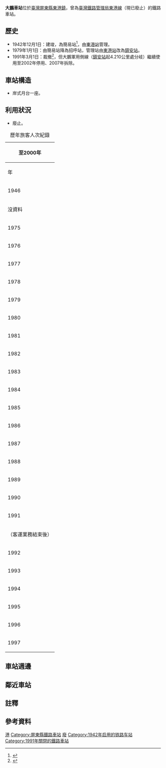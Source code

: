 {{otheruses|大鹏 (消歧义)}}
{{expand|time=2015-08-07T06:49:13+00:00}}
{{Infobox_Station
|RouteType=Tra
|Title=大鵬車站
|linecolour=#0008BD
|EngTitle=Tapeng Station<br>Taiho（1942年-1945年）
|ImageName=
|ImageSize=275px
|Operator=[[臺灣鐵路管理局|臺灣鐵路管理局]]
|Line=[[東港線|東港線]]
|Place=[[屏東縣|屏東縣]][[東港鎮_(臺灣)|東港鎮]]大鵬里
|StartDate=1942年12月1日
|EndDate=1991年3月1日
|Code=無
|Style=平面車站
|TraOldName=
|TraLevel=招呼站（裁撤前）
|TraPlatformS=岸式月台一座
|TraElecCode=ㄉㄆ
|TraWeb=
|TraStartLocal=鎮安
|TraMile=3.2
}}
'''大鵬車站'''位於[[臺灣|臺灣]][[屏東縣|屏東縣]][[東港鎮_(臺灣)|東港鎮]]，曾為[[臺灣鐵路管理局|臺灣鐵路管理局]][[東港線|東港線]]（現已廢止）的鐵路車站。

==歷史==
*1942年12月1日：建竣，為簡易站<ref>{{cite book |url=https://onlinearchives.th.gov.tw/index.php?act=Display/image/760141WSwsb-I#5uV8 |title=台湾総督府報 |edition=第196号 |chapter=告示第1052号 |page=103 |date=1942-11-27 |work=台湾総督府 |publisher=國史館臺灣文獻館 |quote=昭和十七年十二月一日ヨリ潮州線社邊東港間ニ左ノ停車場ヲ設置シ旅客ノ取扱ヲ開始ス }}</ref>，由[[東港車站_(台灣)|東港站]]管理。
*1979年1月1日：由簡易站降為招呼站，管理站由[[東港車站_(台灣)|東港站]]改為[[鎮安車站|鎮安站]]。
*1991年3月1日：裁撤<ref>{{cite report |url=https://twinfo.ncl.edu.tw/tiqry/hypage.cgi?HYPAGE=search/merge_pdf.hpg&dtd_id=11&type=s&sysid=T1935368&jid=99240198 |title=臺灣鐵路統計年報 |edition=中華民國80年 |chapter=大事紀要 |page=339 |year=1992-06 |work=交通部臺灣鐵路管理局 |publisher=國家圖書館 政府統計資訊網 |date= |access-date=2022-04-29 |archive-date=2021-11-22 |archive-url=https://web.archive.org/web/20211122140502/https://twinfo.ncl.edu.tw/tiqry/hypage.cgi?HYPAGE=search%2Fmerge_pdf.hpg&dtd_id=11&type=s&sysid=T1935368&jid=99240198 }}</ref>，但大鵬軍用側線（[[鎮安車站|鎮安站]]起4.210公里處分岐）繼續使用至2002年停用、2007年拆除。

==車站構造==
*岸式月台一座。

==利用狀況==
*廢止。
{|class="wikitable collapsible" style="text-align: right; font-size:85%"
|+歷年旅客人次紀錄
!colspan=7| 至2000年
|-
!rowspan=2| 年
!colspan=4| 年間
!colspan=2| 1日平均
|-
! 上車
! 下車
! 計
!width=1em| 來源
! 上車
! 上下車
|-
| 1946||2,893||6,812||9,705
| <ref>{cite book |url=https://tm.ncl.edu.tw/article?u=007_001_0000408093 |title=臺灣鐵路業務統計要覽 民國35年度 |year=1947-05 |publisher=臺灣省行政長官公署交通處鐵路管理委員會 |page=頁28 |author=臺灣省行政長官公署交通處鐵路管理委員會 |accessdate=2021-02-11 |archivedate=2020-05-01 |archiveurl=https://web.archive.org/web/20200501070009/https://tm.ncl.edu.tw/article?u=007_001_0000408093 |deadurl=no }} 國家圖書館</ref>
| 8
| 27
|-
|colspan=7| 沒資料
|-
| 1975||78,281||75,587||153,868
| <ref>{{cite report |url=https://twinfo.ncl.edu.tw/tiqry/hypage.cgi?HYPAGE=search/merge_pdf.hpg&dtd_id=11&type=s&sysid=T1936754 |pages=頁44-59 |title=中華民國64年 臺灣鐵路統計年報 各站客貨運狀況 Volume of Passenger & Freight Traffic |date=1976-06 |author=交通部臺灣鐵路管理局 |publisher=國家圖書館 政府統計資訊網 |access-date=2022-04-29 |archive-date=2021-08-24 |archive-url=https://web.archive.org/web/20210824074529/https://twinfo.ncl.edu.tw/tiqry/hypage.cgi?HYPAGE=search%2Fmerge_pdf.hpg&dtd_id=11&type=s&sysid=T1936754 }}</ref>
| 214
| 422
|-
| 1976||77,581||74,804||152,385
| <ref>{{cite report |url=https://twinfo.ncl.edu.tw/tiqry/hypage.cgi?HYPAGE=search/merge_pdf.hpg&dtd_id=11&type=s&sysid=T1936675 |pages=頁26-41 |title=中華民國65年 臺灣鐵路統計年報 各站客貨運狀況 Volume of Passenger & Freight Traffic |date=1977-06 |author=交通部臺灣鐵路管理局 |publisher=國家圖書館 政府統計資訊網 |access-date=2022-04-29 |archive-date=2021-08-24 |archive-url=https://web.archive.org/web/20210824073241/https://twinfo.ncl.edu.tw/tiqry/hypage.cgi?HYPAGE=search%2Fmerge_pdf.hpg&dtd_id=11&type=s&sysid=T1936675 }}</ref>
| 212
| 416
|-
| 1977||50,958||49,475||100,433
| <ref>{{cite report |url=https://twinfo.ncl.edu.tw/tiqry/hypage.cgi?HYPAGE=search/merge_pdf.hpg&dtd_id=11&type=s&sysid=T1936591 |pages=頁46-61 |title=中華民國66年 臺灣鐵路統計年報 各站客貨運狀況 Volume of Passenger & Freight Traffic |date=1978-06 |author=交通部臺灣鐵路管理局 |publisher=國家圖書館 政府統計資訊網 |access-date=2022-04-29 |archive-date=2021-08-24 |archive-url=https://web.archive.org/web/20210824073250/https://twinfo.ncl.edu.tw/tiqry/hypage.cgi?HYPAGE=search%2Fmerge_pdf.hpg&dtd_id=11&type=s&sysid=T1936591 }}</ref>
| 140
| 275
|-
| 1978
|colspan=6 rowspan=2| 沒資料
|-
| 1979
|-
| 1980||11,517||22,232||33,749
| <ref>{{cite report |url=https://twinfo.ncl.edu.tw/tiqry/hypage.cgi?HYPAGE=search/merge_pdf.hpg&dtd_id=11&type=s&sysid=T1936289 |pages=頁70-87 |title=中華民國69年 臺灣鐵路統計年報 各站客貨運狀況 Volume of Passenger & Freight Traffic |date=1981-06 |author=交通部臺灣鐵路管理局 |publisher=國家圖書館 政府統計資訊網 |access-date=2022-04-29 |archive-date=2021-08-24 |archive-url=https://web.archive.org/web/20210824073254/https://twinfo.ncl.edu.tw/tiqry/hypage.cgi?HYPAGE=search%2Fmerge_pdf.hpg&dtd_id=11&type=s&sysid=T1936289 }}</ref>
| 31
| 92
|-
| 1981||11,335||19,118||30,453
| <ref>{{cite report |url=https://twinfo.ncl.edu.tw/tiqry/hypage.cgi?HYPAGE=search/merge_pdf.hpg&dtd_id=11&type=s&sysid=T1936190 |pages=頁68-81 |title=中華民國70年 臺灣鐵路統計年報 各站客貨運狀況 Volume of Passenger & Freight Traffic |date=1982-06 |author=交通部臺灣鐵路管理局 |publisher=國家圖書館 政府統計資訊網 |access-date=2022-04-29 |archive-date=2021-08-24 |archive-url=https://web.archive.org/web/20210824071018/https://twinfo.ncl.edu.tw/tiqry/hypage.cgi?HYPAGE=search%2Fmerge_pdf.hpg&dtd_id=11&type=s&sysid=T1936190 }}</ref>
| 31
| 83
|-
| 1982||10,472||18,073||28,545
| <ref>{{cite report |url=https://twinfo.ncl.edu.tw/tiqry/hypage.cgi?HYPAGE=search/merge_pdf.hpg&dtd_id=11&type=s&sysid=T1936081 |pages=頁62-75 |title=中華民國71年 臺灣鐵路統計年報 各站客貨運狀況 Volume of Passenger & Freight Traffic |date=1983-06 |author=交通部臺灣鐵路管理局 |publisher=國家圖書館 政府統計資訊網 |access-date=2022-04-29 |archive-date=2021-08-24 |archive-url=https://web.archive.org/web/20210824071019/https://twinfo.ncl.edu.tw/tiqry/hypage.cgi?HYPAGE=search%2Fmerge_pdf.hpg&dtd_id=11&type=s&sysid=T1936081 }}</ref>
| 29
| 78
|-
| 1983||3,963||7,809||11,772
| <ref>{{cite report |url=https://twinfo.ncl.edu.tw/tiqry/hypage.cgi?HYPAGE=search/merge_pdf.hpg&dtd_id=11&type=s&sysid=T1935978 |pages=頁64-75 |title=中華民國72年 臺灣鐵路統計年報 各站客貨運狀況 Volume of Passenger & Freight Traffic |date=1984-06 |author=交通部臺灣鐵路管理局 |publisher=國家圖書館 政府統計資訊網 |access-date=2022-04-29 |archive-date=2021-08-24 |archive-url=https://web.archive.org/web/20210824071047/https://twinfo.ncl.edu.tw/tiqry/hypage.cgi?HYPAGE=search%2Fmerge_pdf.hpg&dtd_id=11&type=s&sysid=T1935978 }}</ref>
| 11
| 32
|-
| 1984||2,479||5,601||8,080
| <ref>{{cite report |url=https://twinfo.ncl.edu.tw/tiqry/hypage.cgi?HYPAGE=search/merge_pdf.hpg&dtd_id=11&type=s&sysid=T1935893 |pages=頁66-77 |title=中華民國73年 臺灣鐵路統計年報 各站客貨運狀況 Volume of Passenger & Freight Traffic |date=1985-06 |author=交通部臺灣鐵路管理局 |publisher=國家圖書館 政府統計資訊網 |access-date=2022-04-29 |archive-date=2021-08-24 |archive-url=https://web.archive.org/web/20210824071018/https://twinfo.ncl.edu.tw/tiqry/hypage.cgi?HYPAGE=search%2Fmerge_pdf.hpg&dtd_id=11&type=s&sysid=T1935893 }}</ref>
| 7
| 22
|-
| 1985||5,709||9,241||14,950
| <ref>{{cite report |url=https://twinfo.ncl.edu.tw/tiqry/hypage.cgi?HYPAGE=search/merge_pdf.hpg&dtd_id=11&type=s&sysid=T1935807 |pages=頁66-77 |title=中華民國74年 臺灣鐵路統計年報 各站客貨運狀況 Volume of Passenger & Freight Traffic |date=1986-06 |author=交通部臺灣鐵路管理局 |publisher=國家圖書館 政府統計資訊網 |access-date=2022-04-29 |archive-date=2021-09-06 |archive-url=https://web.archive.org/web/20210906134614/https://twinfo.ncl.edu.tw/tiqry/hypage.cgi?HYPAGE=search%2Fmerge_pdf.hpg&dtd_id=11&type=s&sysid=T1935807 }}</ref>
| 16
| 41
|-
| 1986||2,112||4,310||6,422
| <ref>{{cite report |url=https://twinfo.ncl.edu.tw/tiqry/hypage.cgi?HYPAGE=search/merge_pdf.hpg&dtd_id=11&type=s&sysid=T1935725 |pages=頁64-75 |title=中華民國75年 臺灣鐵路統計年報 各站客貨運狀況 Volume of Passenger & Freight Traffic |date=1987-06 |author=交通部臺灣鐵路管理局 |publisher=國家圖書館 政府統計資訊網 |access-date=2022-04-29 |archive-date=2021-08-24 |archive-url=https://web.archive.org/web/20210824080015/https://twinfo.ncl.edu.tw/tiqry/hypage.cgi?HYPAGE=search%2Fmerge_pdf.hpg&dtd_id=11&type=s&sysid=T1935725 }}</ref>
| 6
| 18
|-
| 1987||797||2,531||3,328
| <ref>{{cite report |url=https://twinfo.ncl.edu.tw/tiqry/hypage.cgi?HYPAGE=search/merge_pdf.hpg&dtd_id=11&type=s&sysid=T1935625 |pages=頁62-73 |title=中華民國76年 臺灣鐵路統計年報 各站客貨運狀況 Volume of Passenger & Freight Traffic |date=1988-06 |author=交通部臺灣鐵路管理局 |publisher=國家圖書館 政府統計資訊網 |access-date=2022-04-29 |archive-date=2021-08-24 |archive-url=https://web.archive.org/web/20210824074609/https://twinfo.ncl.edu.tw/tiqry/hypage.cgi?HYPAGE=search%2Fmerge_pdf.hpg&dtd_id=11&type=s&sysid=T1935625 }}</ref>
| 2
| 9
|-
| 1988||670||2,573||3,243
| <ref>{{cite report |url=https://twinfo.ncl.edu.tw/tiqry/hypage.cgi?HYPAGE=search/merge_pdf.hpg&dtd_id=11&type=s&sysid=T1935547 |pages=頁42-53 |title=中華民國77年 臺灣鐵路統計年報 各站客貨運狀況 Volume of Passenger & Freight Traffic |date=1989-06 |author=交通部臺灣鐵路管理局 |publisher=國家圖書館 政府統計資訊網 |access-date=2022-04-29 |archive-date=2021-08-24 |archive-url=https://web.archive.org/web/20210824081431/https://twinfo.ncl.edu.tw/tiqry/hypage.cgi?HYPAGE=search%2Fmerge_pdf.hpg&dtd_id=11&type=s&sysid=T1935547 }}</ref>
| 2
| 9
|-
| 1989||1,468||2,358||3,826
| <ref>{{cite report |url=https://twinfo.ncl.edu.tw/tiqry/hypage.cgi?HYPAGE=search/merge_pdf.hpg&dtd_id=11&type=s&sysid=T1935470 |pages=頁46-57 |title=中華民國78年 臺灣鐵路統計年報 各站客貨運狀況 Volume of Passenger & Freight Traffic |date=1990-06 |author=交通部臺灣鐵路管理局 |publisher=國家圖書館 政府統計資訊網 |access-date=2022-04-29 |archive-date=2021-09-06 |archive-url=https://web.archive.org/web/20210906131727/https://twinfo.ncl.edu.tw/tiqry/hypage.cgi?HYPAGE=search%2Fmerge_pdf.hpg&dtd_id=11&type=s&sysid=T1935470 }}</ref>
| 4
| 10
|-
| 1990||302||2,039||2,341
| <ref>{{cite report |url=https://twinfo.ncl.edu.tw/tiqry/hypage.cgi?HYPAGE=search/merge_pdf.hpg&dtd_id=11&type=s&sysid=T1935379 |pages=頁48-59 |title=中華民國79年 臺灣鐵路統計年報 各站客貨運狀況 Volume of Passenger & Freight Traffic |date=1991-06 |author=交通部臺灣鐵路管理局 |publisher=國家圖書館 政府統計資訊網 |access-date=2022-04-29 |archive-date=2021-09-06 |archive-url=https://web.archive.org/web/20210906131729/https://twinfo.ncl.edu.tw/tiqry/hypage.cgi?HYPAGE=search%2Fmerge_pdf.hpg&dtd_id=11&type=s&sysid=T1935379 }}</ref>
| 1
| 6
|-
| {{efn|營運天數59天（-2/28）}}1991
| 0
| 2,752
| 2,752
| <ref>{{cite report |url=https://twinfo.ncl.edu.tw/tiqry/hypage.cgi?HYPAGE=search/merge_pdf.hpg&dtd_id=11&type=s&sysid=T1935286 |pages=頁48-59 |title=中華民國80年 臺灣鐵路統計年報 各站客貨運狀況 Volume of Passenger & Freight Traffic |date=1992-06 |author=交通部臺灣鐵路管理局 |publisher=國家圖書館 政府統計資訊網 |access-date=2022-04-29 |archive-date=2021-09-06 |archive-url=https://web.archive.org/web/20210906134620/https://twinfo.ncl.edu.tw/tiqry/hypage.cgi?HYPAGE=search%2Fmerge_pdf.hpg&dtd_id=11&type=s&sysid=T1935286 }}</ref>
| 0
| 47
|-
|colspan=7| （客運業務結束後）
|-style="background-color:#CCC"
| 1992||151||560||711||<ref>{{cite report |url=https://twinfo.ncl.edu.tw/tiqry/hypage.cgi?HYPAGE=search/merge_pdf.hpg&dtd_id=11&type=s&sysid=T1935183 |pages=頁48-59 |title=中華民國81年 臺灣鐵路統計年報 各站客貨運狀況 Volume of Passenger & Freight Traffic |date=1993-06 |author=交通部臺灣鐵路管理局 |publisher=國家圖書館 政府統計資訊網 |access-date=2022-04-29 |archive-date=2021-12-04 |archive-url=https://web.archive.org/web/20211204025204/https://twinfo.ncl.edu.tw/tiqry/hypage.cgi?HYPAGE=search%2Fmerge_pdf.hpg&type=s&dtd_id=11&sysid=T1935183 }}</ref>
| 0
| 2
|-style="background-color:#CCC"
| 1993||0||370||370||<ref>{{cite report |url=https://twinfo.ncl.edu.tw/tiqry/hypage.cgi?HYPAGE=search/merge_pdf.hpg&dtd_id=11&type=s&sysid=T1935097 |pages=頁50-61 |title=中華民國82年 臺灣鐵路統計年報 各站客貨運狀況 Volume of Passenger & Freight Traffic |date=1994-06 |author=交通部臺灣鐵路管理局 |publisher=國家圖書館 政府統計資訊網 |access-date=2022-04-29 |archive-date=2021-09-06 |archive-url=https://web.archive.org/web/20210906133238/https://twinfo.ncl.edu.tw/tiqry/hypage.cgi?HYPAGE=search%2Fmerge_pdf.hpg&dtd_id=11&type=s&sysid=T1935097 }}</ref>
| 0
| 1
|-style="background-color:#CCC"
| 1994||0||60||60||<ref>{{cite report |url=https://twinfo.ncl.edu.tw/tiqry/hypage.cgi?HYPAGE=search/merge_pdf.hpg&dtd_id=11&type=s&sysid=T1934998 |pages=頁58-69 |title=中華民國83年 臺灣鐵路統計年報 各站客貨運狀況 Volume of Passenger & Freight Traffic |date=1995-06 |author=交通部臺灣鐵路管理局 |publisher=國家圖書館 政府統計資訊網 |access-date=2022-04-29 |archive-date=2021-09-06 |archive-url=https://web.archive.org/web/20210906133244/https://twinfo.ncl.edu.tw/tiqry/hypage.cgi?HYPAGE=search%2Fmerge_pdf.hpg&dtd_id=11&type=s&sysid=T1934998 }}</ref>
| 0
| 0
|-style="background-color:#CCC"
| 1995||248||248||496||<ref>{{cite report |url=https://twinfo.ncl.edu.tw/tiqry/hypage.cgi?HYPAGE=search/merge_pdf.hpg&dtd_id=11&type=s&sysid=S9610514 |pages=頁58-69 |title=中華民國84年 臺灣鐵路統計年報 各站客貨運狀況 Volume of Passenger & Freight Traffic |date=1996-06 |author=交通部臺灣鐵路管理局 |publisher=國家圖書館 政府統計資訊網 |access-date=2022-04-29 |archive-date=2021-09-06 |archive-url=https://web.archive.org/web/20210906133249/https://twinfo.ncl.edu.tw/tiqry/hypage.cgi?HYPAGE=search%2Fmerge_pdf.hpg&dtd_id=11&type=s&sysid=S9610514 }}</ref>
| 1
| 1
|-style="background-color:#CCC"
| 1996||0||2||2||<ref>{{cite report |url=https://twinfo.ncl.edu.tw/tiqry/hypage.cgi?HYPAGE=search/merge_pdf.hpg&dtd_id=11&type=s&sysid=S9713611 |pages=頁64-75 |title=中華民國85年 臺灣鐵路統計年報 各站客貨運狀況 Volume of Passenger & Freight Traffic |date=1997-06 |author=交通部臺灣鐵路管理局 |publisher=國家圖書館 政府統計資訊網 |access-date=2022-04-29 |archive-date=2021-09-06 |archive-url=https://web.archive.org/web/20210906142429/https://twinfo.ncl.edu.tw/tiqry/hypage.cgi?HYPAGE=search%2Fmerge_pdf.hpg&dtd_id=11&type=s&sysid=S9713611 }}</ref>
| 0
| 0
|-style="background-color:#CCC"
| 1997||0||136||136||<ref>{{cite report |url=https://twinfo.ncl.edu.tw/tiqry/hypage.cgi?HYPAGE=search/merge_pdf.hpg&dtd_id=11&type=s&sysid=S9808546 |pages=頁66-77 |title=中華民國86年 臺灣鐵路統計年報 各站客貨運狀況 Volume of Passenger & Freight Traffic |date=1998-06 |author=交通部臺灣鐵路管理局 |publisher=國家圖書館 政府統計資訊網 |access-date=2022-04-29 |archive-date=2021-07-07 |archive-url=https://web.archive.org/web/20210707090638/https://twinfo.ncl.edu.tw/tiqry/hypage.cgi?HYPAGE=search%2Fmerge_pdf.hpg&dtd_id=11&type=s&sysid=S9808546 }}</ref>
| 0
| 0
|}

==車站週邊==

==鄰近車站==
{{start rail box|[[臺灣鐵路管理局|臺灣鐵路管理局]]}}
{{s-inop|[[鎮安車站|鎮安車站]]}}
{{s-line|[[東港線|東港線]]|（廢止）|#0008BD}}
{{s-abandoned|[[東港車站_(臺灣)|東港車站]]}}
{{end box}}

==註釋==
{{notelist}}

==參考資料==
{{reflist}}

{{台灣鐵路東港線}}
[[Category:台灣鐵路廢站|港]]
[[Category:屏東縣鐵路車站|Category:屏東縣鐵路車站]]
[[Category:臺灣鐵路管理局車站|廢]]
[[Category:1942年启用的铁路车站|Category:1942年启用的铁路车站]]
[[Category:1991年關閉的鐵路車站|Category:1991年關閉的鐵路車站]]